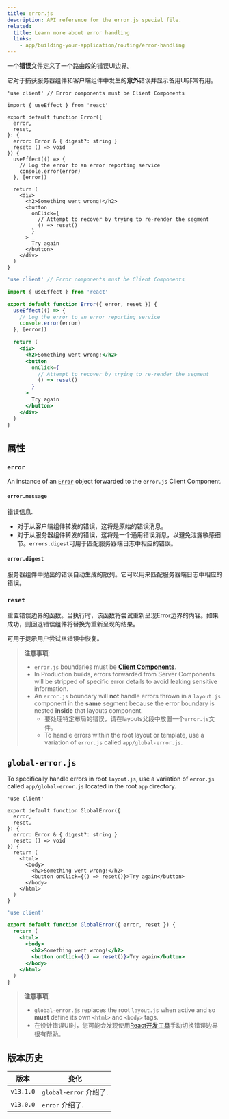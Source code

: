 ```yaml
---
title: error.js
description: API reference for the error.js special file.
related:
  title: Learn more about error handling
  links:
    - app/building-your-application/routing/error-handling
---
```



一个**错误**文件定义了一个路由段的错误UI边界。

它对于捕获服务器组件和客户端组件中发生的**意外**错误并显示备用UI非常有用。

```tsx title="app/dashboard/error.tsx" switcher
'use client' // Error components must be Client Components

import { useEffect } from 'react'

export default function Error({
  error,
  reset,
}: {
  error: Error & { digest?: string }
  reset: () => void
}) {
  useEffect(() => {
    // Log the error to an error reporting service
    console.error(error)
  }, [error])

  return (
    <div>
      <h2>Something went wrong!</h2>
      <button
        onClick={
          // Attempt to recover by trying to re-render the segment
          () => reset()
        }
      >
        Try again
      </button>
    </div>
  )
}
```

```jsx title="app/dashboard/error.js" switcher
'use client' // Error components must be Client Components

import { useEffect } from 'react'

export default function Error({ error, reset }) {
  useEffect(() => {
    // Log the error to an error reporting service
    console.error(error)
  }, [error])

  return (
    <div>
      <h2>Something went wrong!</h2>
      <button
        onClick={
          // Attempt to recover by trying to re-render the segment
          () => reset()
        }
      >
        Try again
      </button>
    </div>
  )
}
```

## 属性

### `error`

An instance of an [`Error`](https://developer.mozilla.org/en-US/docs/Web/JavaScript/Reference/Global_Objects/Error) object forwarded to the `error.js` Client Component.

#### `error.message`

错误信息.

- 对于从客户端组件转发的错误，这将是原始的错误消息。
- 对于从服务器组件转发的错误，这将是一个通用错误消息，以避免泄露敏感细节。`errors.digest`可用于匹配服务器端日志中相应的错误。

#### `error.digest`

服务器组件中抛出的错误自动生成的散列。它可以用来匹配服务器端日志中相应的错误。

### `reset`

重置错误边界的函数。当执行时，该函数将尝试重新呈现Error边界的内容。如果成功，则回退错误组件将替换为重新呈现的结果。

可用于提示用户尝试从错误中恢复。

> **注意事项**:
>
> - `error.js` boundaries must be **[Client Components](/docs/getting-started/react-essentials)**.
> - In Production builds, errors forwarded from Server Components will be stripped of specific error details to avoid leaking sensitive information.
> - An `error.js` boundary will **not** handle errors thrown in a `layout.js` component in the **same** segment because the error boundary is nested **inside** that layouts component.
>   - 要处理特定布局的错误，请在layouts父段中放置一个`error.js`文件。
>   - To handle errors within the root layout or template, use a variation of `error.js` called `app/global-error.js`.

## `global-error.js`

To specifically handle errors in root `layout.js`, use a variation of `error.js` called `app/global-error.js` located in the root `app` directory.

```tsx title="app/global-error.tsx" switcher
'use client'

export default function GlobalError({
  error,
  reset,
}: {
  error: Error & { digest?: string }
  reset: () => void
}) {
  return (
    <html>
      <body>
        <h2>Something went wrong!</h2>
        <button onClick={() => reset()}>Try again</button>
      </body>
    </html>
  )
}
```

```jsx title="app/global-error.js" switcher
'use client'

export default function GlobalError({ error, reset }) {
  return (
    <html>
      <body>
        <h2>Something went wrong!</h2>
        <button onClick={() => reset()}>Try again</button>
      </body>
    </html>
  )
}
```

> **注意事项**:
>
> - `global-error.js` replaces the root `layout.js` when active and so **must** define its own `<html>` and `<body>` tags.
> - 在设计错误UI时，您可能会发现使用[React开发工具](https://react.dev/learn/react-developer-tools)手动切换错误边界很有帮助。

## 版本历史

| 版本      | 变化                   |
| --------- | ---------------------- |
| `v13.1.0` | `global-error` 介绍了. |
| `v13.0.0` | `error` 介绍了.        |
